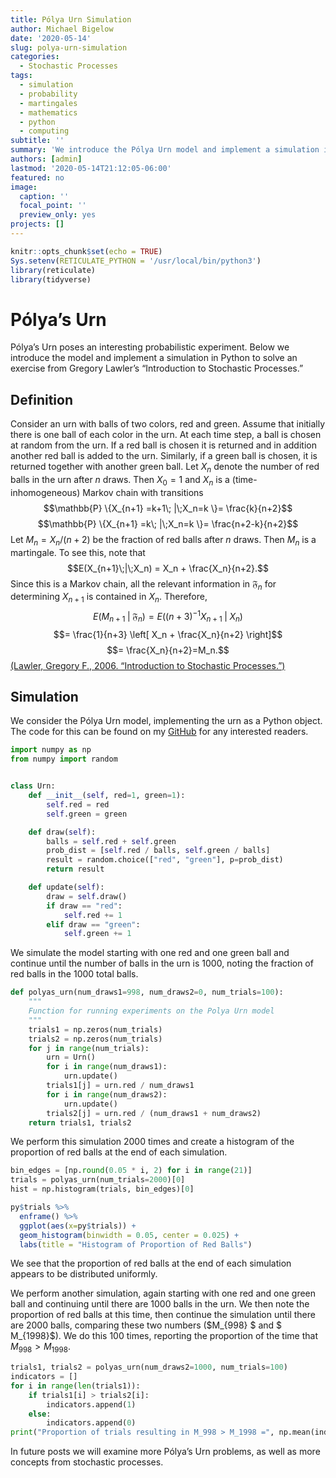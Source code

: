 ```yaml
---
title: Pólya Urn Simulation
author: Michael Bigelow
date: '2020-05-14'
slug: polya-urn-simulation
categories:
  - Stochastic Processes
tags:
  - simulation
  - probability
  - martingales
  - mathematics
  - python
  - computing
subtitle: ''
summary: 'We introduce the Pólya Urn model and implement a simulation in Python.'
authors: [admin]
lastmod: '2020-05-14T21:12:05-06:00'
featured: no
image:
  caption: ''
  focal_point: ''
  preview_only: yes
projects: []
---
```


```r
knitr::opts_chunk$set(echo = TRUE)
Sys.setenv(RETICULATE_PYTHON = '/usr/local/bin/python3')
library(reticulate)
library(tidyverse)
```
# Pólya's Urn
Pólya's Urn poses an interesting probabilistic experiment.  Below we introduce the model and implement a simulation in Python to solve an exercise from Gregory Lawler's "Introduction to Stochastic Processes."

## Definition
Consider an urn with balls of two colors, red and green.  Assume that initially there is one ball of each color in the urn.  At each time step, a ball is chosen at random from the urn.  If a red ball is chosen it is returned and in addition another red ball is added to the urn.  Similarly, if a green ball is chosen, it is returned together with another green ball.  Let $X_n$ denote the number of red balls in the urn after $n$ draws.  Then $X_0 =1$ and $X_n$ is a (time-inhomogeneous) Markov chain with transitions
$$\mathbb{P} \{X_{n+1} =k+1\; |\;X_n=k \}= \frac{k}{n+2}$$
$$\mathbb{P} \{X_{n+1} =k\; |\;X_n=k \}= \frac{n+2-k}{n+2}$$
Let $M_n=X_n/(n+2)$ be the fraction of red balls after $n$ draws.  Then $M_n$ is a martingale.  To see this, note that 
$$E(X_{n+1}\;|\;X_n) = X_n + \frac{X_n}{n+2}.$$
Since this is a Markov chain, all the relevant information in $\mathfrak{F}_n$ for determining $X_{n+1}$ is contained in $X_n$. Therefore, 
$$E(M_{n+1} \;|\; \mathfrak{F}_n) = E((n+3)^{-1}X_{n+1}\;|\;X_n)$$
$$= \frac{1}{n+3} \left[ X_n + \frac{X_n}{n+2} \right]$$
$$= \frac{X_n}{n+2}=M_n.$$
[(Lawler, Gregory F., 2006. "Introduction to Stochastic Processes.")](https://www.amazon.com/Introduction-Stochastic-Processes-Chapman-Probability/dp/158488651X)

## Simulation
We consider the Pólya Urn model, implementing the urn as a Python object.  The code for this can be found on my [GitHub](https://github.com/michaelbigelow/StochasticProcesses) for any interested readers.

```python
import numpy as np
from numpy import random


class Urn:
    def __init__(self, red=1, green=1):
        self.red = red
        self.green = green

    def draw(self):
        balls = self.red + self.green
        prob_dist = [self.red / balls, self.green / balls]
        result = random.choice(["red", "green"], p=prob_dist)
        return result

    def update(self):
        draw = self.draw()
        if draw == "red":
            self.red += 1
        elif draw == "green":
            self.green += 1
```

We simulate the model starting with one red and one green ball and continue until the number of balls in the urn is 1000, noting the fraction of red balls in the 1000 total balls.    

```python
def polyas_urn(num_draws1=998, num_draws2=0, num_trials=100):
    """
    Function for running experiments on the Polya Urn model
    """
    trials1 = np.zeros(num_trials)
    trials2 = np.zeros(num_trials)
    for j in range(num_trials):
        urn = Urn()
        for i in range(num_draws1):
            urn.update()
        trials1[j] = urn.red / num_draws1
        for i in range(num_draws2):
            urn.update()
        trials2[j] = urn.red / (num_draws1 + num_draws2)
    return trials1, trials2
```

We perform this simulation 2000 times and create a histogram of the proportion of red balls at the end of each simulation.

```python
bin_edges = [np.round(0.05 * i, 2) for i in range(21)]
trials = polyas_urn(num_trials=2000)[0]
hist = np.histogram(trials, bin_edges)[0]
```

```r
py$trials %>% 
  enframe() %>%
  ggplot(aes(x=py$trials)) +
  geom_histogram(binwidth = 0.05, center = 0.025) +
  labs(title = "Histogram of Proportion of Red Balls")
```

We see that the proportion of red balls at the end of each simulation appears to be distributed uniformly.

We perform another simulation, again starting with one red and one green ball and continuing until there are 1000 balls in the urn.  We then note the proportion of red balls at this time, then continue the simulation until there are 2000 balls, comparing these two numbers ($M_{998} $ and $ M_{1998}$).  We do this 100 times, reporting the proportion of the time that $M_{998} > M_{1998}$.

```python
trials1, trials2 = polyas_urn(num_draws2=1000, num_trials=100)
indicators = []
for i in range(len(trials1)):
    if trials1[i] > trials2[i]:
        indicators.append(1)
    else:
        indicators.append(0)
print("Proportion of trials resulting in M_998 > M_1998 =", np.mean(indicators))
```

In future posts we will examine more Pólya's Urn problems, as well as more concepts from stochastic processes.
